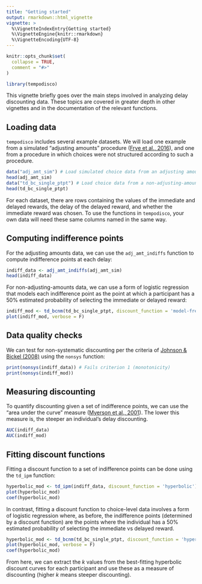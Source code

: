 ```yaml
---
title: "Getting started"
output: rmarkdown::html_vignette
vignette: >
  %\VignetteIndexEntry{Getting started}
  %\VignetteEngine{knitr::rmarkdown}
  %\VignetteEncoding{UTF-8}
---
```


```r
knitr::opts_chunk$set(
  collapse = TRUE,
  comment = "#>"
)
```

```r
library(tempodisco)
```

This vignette briefly goes over the main steps involved in analyzing delay discounting data. These topics are covered in greater depth in other vignettes and in the documentation of the relevant functions.

## Loading data

`tempodisco` includes several example datasets. We will load one example from a simulated "adjusting amounts" procedure ([Frye et al., 2016](https://doi.org/10.3791/53584)), and one from a procedure in which choices were not structured according to such a procedure.

```r
data("adj_amt_sim") # Load simulated choice data from an adjusting amounts procedure
head(adj_amt_sim)
data("td_bc_single_ptpt") # Load choice data from a non-adjusting-amounts experiment
head(td_bc_single_ptpt)
```

For each dataset, there are rows containing the values of the immediate and delayed rewards, the delay of the delayed reward, and whether the immediate reward was chosen. To use the functions in `tempodisco`, your own data will need these same columns named in the same way.

## Computing indifference points

For the adjusting amounts data, we can use the `adj_amt_indiffs` function to compute indifference points at each delay:

```r
indiff_data <- adj_amt_indiffs(adj_amt_sim)
head(indiff_data)
```

For non-adjusting-amounts data, we can use a form of logistic regression that models each indifference point as the point at which a participant has a 50\% estimated probability of selecting the immediate or delayed reward:

```r
indiff_mod <- td_bcnm(td_bc_single_ptpt, discount_function = 'model-free')
plot(indiff_mod, verbose = F)
```

## Data quality checks

We can test for non-systematic discounting per the criteria of [Johnson & Bickel (2008)](https://doi.org/10.1037/1064-1297.16.3.264) using the `nonsys` function:

```r
print(nonsys(indiff_data)) # Fails criterion 1 (monotonicity)
print(nonsys(indiff_mod))
```

## Measuring discounting

To quantify discounting given a set of indifference points, we can use the "area under the curve" measure ([Myerson et al., 2001](https://doi.org/10.1901/jeab.2001.76-235)). The lower this measure is, the steeper an individual's delay discounting.

```r
AUC(indiff_data)
AUC(indiff_mod)
```

## Fitting discount functions

Fitting a discount function to a set of indifference points can be done using the `td_ipm` function:

```r
hyperbolic_mod <- td_ipm(indiff_data, discount_function = 'hyperbolic')
plot(hyperbolic_mod)
coef(hyperbolic_mod)
```

In contrast, fitting a discount function to choice-level data involves a form of logistic regression where, as before, the indifference points (determined by a discount function) are the points where the individual has a 50\% estimated probability of selecting the immediate vs delayed reward.

```r
hyperbolic_mod <- td_bcnm(td_bc_single_ptpt, discount_function = 'hyperbolic')
plot(hyperbolic_mod, verbose = F)
coef(hyperbolic_mod)
```

From here, we can extract the $k$ values from the best-fitting hyperbolic discount curves for each participant and use these as a measure of discounting (higher $k$ means steeper discounting).
